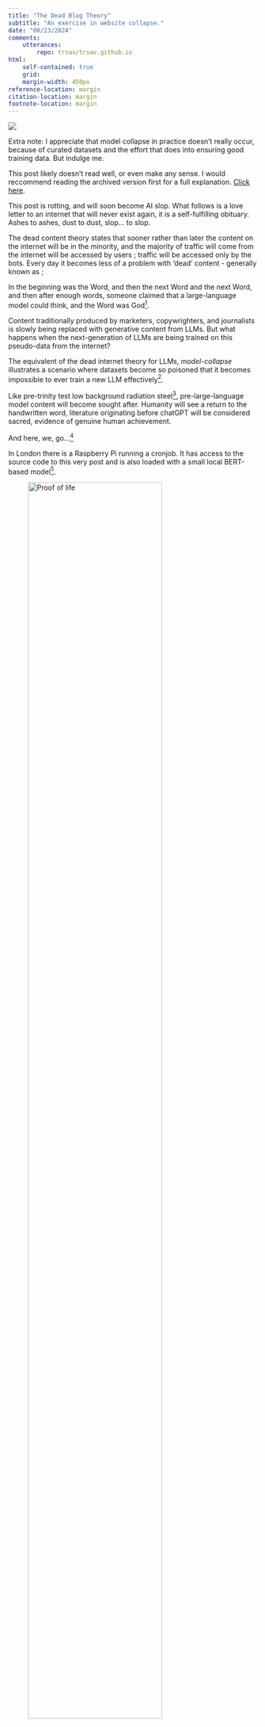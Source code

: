 ```yaml
---
title: "The Dead Blog Theory"
subtitle: "An exercise in website collapse."
date: "08/23/2024"
comments:
    utterances:
        repo: trsav/trsav.github.io
html: 
    self-contained: true
    grid: 
    margin-width: 450px
reference-location: margin
citation-location: margin
footnote-location: margin
---
```


:::{.column-margin}
![](subway.jpeg)
:::

:::{.cleanbox}
Extra note: I appreciate that model collapse in practice doesn't really occur, because of curated datasets and the effort that does into ensuring good training data. But indulge me.
:::

:::{.cleanbox}
This post likely doesn't read well, or even make any sense. I would reccommend reading the archived version first for a full explanation. [Click here](https://sav.phd/posts/dead/archived.html).

This post is rotting, and will soon become AI slop. What follows is a love letter to an internet that will never exist again, it is a  self-fulfilling obituary. Ashes to ashes, dust to dust, slop... to slop. 
:::


:::{.changeable_text}
The dead content theory states that sooner rather than later the content on the internet will be in the minority, and the majority of traffic will come from the internet will be accessed by users ; traffic will be accessed only by the bots. Every day it becomes less of a problem with 'dead' content - generally known as ;
:::

:::{.changeable_text}
In the beginning was the Word, and then the next Word and the next Word, and then after enough words, someone claimed that a large-language model could think, and the Word was God^[John 1:1, creatively embellished, some would say blasphemously.\x00].

:::

:::{.changeable_text}
Content traditionally produced by marketers, copywrighters, and journalists is slowly being replaced with generative content from LLMs. But what happens when the next-generation of LLMs are being trained on this pseudo-data from the internet?

:::

:::{.changeable_text}
The equivalent of the dead internet theory for LLMs, _model-collapse_ illustrates a scenario where datasets become so poisoned that it becomes impossible to ever train a new LLM effectively^[Why [AI companies enter into multi-million pound contracts with news organisations](https://www.reuters.com/technology/sam-altmans-openai-signs-content-agreement-with-news-corp-2024-05-22/) with a wealth of verifiably human, proofread and well written content.\x00].

:::

:::{.changeable_text}
Like pre-trinity test low background radiation steel^[[Often stolen from WW2 shipwrecks for particle detectors.](https://en.wikipedia.org/wiki/Low-background_steel)\x00], pre-large-language model content will become sought after. Humanity will see a return to the handwritten word, literature originating before chatGPT will be considered sacred, evidence of genuine human achievement. 

:::

And here, we, go...^[![](joker.jpg)]

:::{.changeable_text}
In London there is a Raspberry Pi running a cronjob. It has access to the source code to this very post and is also loaded with a small local BERT-based model^[Specifically, [google-bert/bert-base-uncased](https://huggingface.co/google-bert/bert-base-uncased)\x00].

:::

![Proof of life](pi.jpeg){width=80%}

:::{.changeable_text}
Twice a day, a random sentence from this post will be selected, and a random word will be omitted. The small, local language model will be them prompted to infer the missing word. This word will be replaced, my site re-rendered, the changes committed to the Git repository, and reflected here^[Stunning way to increase my Github contributions.\x00]. Additionally I will prompt the model to add a word a day to the bottom of this post.

:::

![Blog collapse.](recording.mp4){width=80%}

<details>

<summary> View Script & LLM Inference Code </summary>

```bash
#!/bin/bash

source mini_llama_env/bin/activate
python script.py
cd ../website
quarto render
git add -A
git commit -m "post continues to rot"
git push 
```

```python
from transformers import pipeline
import numpy as np
import time

def process_file(filename):
    # Read file content
    with open(filename, 'r') as file:
        data = file.readlines()
    
    # Find lines with 'changeable_text'
    changeable_lines = []
    for i in range(len(data)):
        if '''FLAG''' in data[i] :
            changeable_lines.append(i+1)
            break 

    random_line = np.random.choice(changeable_lines)
    text = data[random_line]
    
    # Process footnote if present
    if '^[' in text:
        footnote_index = text.index('^[')
        end_footnote = text.index('\\x00]')
        pre_footnote, post_footnote = text.split('^[')[0], text.split("\\x00]")[1]
        footnote = text[footnote_index:end_footnote+5]
        footnote_word_index = text[:footnote_index].count(' ')
        print('FOOTNOTE WORD INDEX:', footnote_word_index)
        data[random_line] = pre_footnote + post_footnote
    
    # Replace random word with [MASK]
    line = data[random_line].split()
    random_word_index = np.random.randint(0, len(line))
    print('REMOVED WORD', line[random_word_index])
    rem_word_store = line[random_word_index]
    line[random_word_index] = '[MASK]'
    line = ' '.join(line)
    
    # Use BERT to fill [MASK]
    unmasker = pipeline('fill-mask', model='bert-base-uncased')
    res = unmasker(line)
    res.append({'token_str': rem_word_store})
    word_index = 0 
    while res[word_index]['token_str'] in ['.', ',', '!', '?']:
        word_index += 1
    replacement_word = res[word_index]['token_str']
    print('REPLACEMENT WORD:', replacement_word)
    line = line.replace('[MASK]', replacement_word)
    
    # Reinsert footnote if it existed
    if 'footnote' in locals():
        line_words = line.split()
        line_words.insert(footnote_word_index, footnote)
        line = ' '.join(line_words) + '\n'
    
    line = line.replace(':::', '\n:::\n')
    data[random_line] = line+'\n'
    
    # Process 'extra' lines
    extra_lines = [i+1 for i, line in enumerate(data) if 'FLAG' in line]
    if extra_lines:
        generated = data[extra_lines[0]].strip()
        hypothesised = generated + ' [MASK]' + '. END OF STATEMENT.'
        res = unmasker(hypothesised)
        print('ADDED WORD:', res[0]['token_str'])
        data[extra_lines[0]] = f"{generated} {res[0]['token_str']}\n"
    
    # Update timestamp
    utc_str = time.asctime(time.gmtime())
    print('UTC:', utc_str)

    data[-1] = f'''Updated: {utc_str}. Replaced {rem_word_store} with {replacement_word}. Added {res[0]['token_str']} to the end of the generated text.'''
    
    # Write updated content back to file
    with open(filename, 'w') as file:
        file.writelines(data)

process_file('../website/posts/dead/index.qmd')

```

</details>

:::{.changeable_text}
Token to token, slop to slop, all good things must come to an end. 

:::

:::{.cleanbox}

### Slop

:::{.extrauniqueflaghere}
I the one left out there said no more words then left him speechless again . no response given again . no response given again . no response
:::

:::


Updated: Mon Sep 16 20:03:06 2024. Replaced the with the. Added response to the end of the generated text.